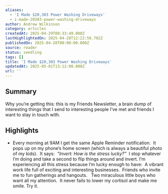 ```yaml
---
aliases:
  - 'I Made $20,303 Power Washing Driveways'
  - i-made-20303-power-washing-driveways
author: Andrew Wilkinson
category: articles
createdAt: 2025-04-29T08:33:49.000Z
lastHighlightedOn: 2025-04-28T12:22:56.792Z
publishedOn: 2025-04-28T00:00:00.000Z
source: reader
status: seedling
tags: []
title: 'I Made $20,303 Power Washing Driveways'
updatedAt: 2025-05-01T13:12:00.000Z
url: ''
---
```

## Summary

Why you’re getting this: this is my Friends Newsletter, a brain dump of interesting things that I send to interesting people I’ve met and friends I want to stay in touch with.

## Highlights

- Every morning at 9AM I get the same Apple Reminder notification.
  ​​
  It pops up on my phone’s home screen (which is always a beautiful photo of my kids).​​
  ​
  It says:​​
  ​*​
  “Invert: How is the stress lucky?”*​​
  ​
  I stop whatever I’m doing and take a second to flip things around and invert. I’m experiencing all this stress because I’m lucky enough to have:​​
  ​
  A vibrant work life full of exciting and interesting businesses.​​
  ​
  Friends who invite me to fun gatherings and hangouts. ​​
  ​
  Two miraculous little boys who want all my attention.​​
  ​
  It never fails to lower my cortisol and make me smile. Try it.
